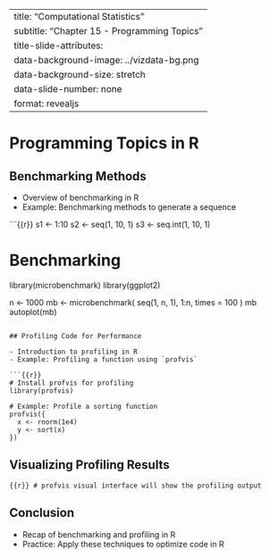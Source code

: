 
---
title: "Computational Statistics"
subtitle: "Chapter 15 - Programming Topics"
title-slide-attributes:
  data-background-image: ../vizdata-bg.png
  data-background-size: stretch
  data-slide-number: none
format: revealjs
---

# Programming Topics in R

## Benchmarking Methods

- Overview of benchmarking in R
- Example: Benchmarking methods to generate a sequence

```{{r}}
s1 <- 1:10
s2 <- seq(1, 10, 1)
s3 <- seq.int(1, 10, 1)

# Benchmarking
library(microbenchmark)
library(ggplot2)

n <- 1000
mb <- microbenchmark(
  seq(1, n, 1),
  1:n,
  times = 100
)
mb
autoplot(mb)
```

## Profiling Code for Performance

- Introduction to profiling in R
- Example: Profiling a function using `profvis`

```{{r}}
# Install profvis for profiling
library(profvis)

# Example: Profile a sorting function
profvis({
  x <- rnorm(1e4)
  y <- sort(x)
})
```

## Visualizing Profiling Results

```{{r}}
# profvis visual interface will show the profiling output
```

## Conclusion

- Recap of benchmarking and profiling in R
- Practice: Apply these techniques to optimize code in R
